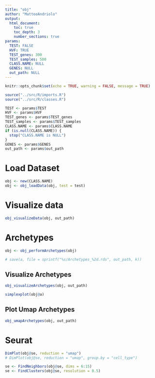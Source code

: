 ```yaml
---
title: "obj"
author: "MatteoAndriolo"
output: 
  html_document: 
    toc: true
    toc_depth: 3
    number_sections: true
params:
  TEST: FALSE
  HVF: TRUE
  TEST_genes: 300
  TEST_samples: 500
  CLASS.NAME: NULL
  GENES: NULL
  out_path: NULL
---
```


```r
knitr::opts_chunk$set(echo = TRUE, warning = FALSE, message = TRUE)
```

```r
source("../src/R/imports.R")
source("../src/R/classes.R")

TEST <- params$TEST
HVF <- params$HVF
TEST_genes <- params$TEST_genes
TEST_samples <- params$TEST_samples
CLASS.NAME <- params$CLASS.NAME
if (is.null(CLASS.NAME)) {
  stop("CLASS.NAME is NULL")
}
GENES <- params$GENES
out_path <- params$out_path

```

# Load Dataset
```r
obj <- new(CLASS.NAME)
obj <- obj_loadData(obj, test = test)
```
# Visualize data

```r
obj_visualizeData(obj, out_path)
```


# Archetypes
```r
obj <- obj_performArchetypes(obj)

# save(a, file = sprintf("%s/Archetypes_%2d.rds", out_path, k))
```

## Visualize Archetypes
```r
obj_visualizeArchetypes(obj, out_path)
```

```r
simplexplot(obj@a)
```


## Plot Umap Archetypes

```r
obj_umapArchetypes(obj, out_path)
```


# Seurat
```r
DimPlot(obj@se, reduction = "umap")
# DimPlot(obj@se, reduction = "umap", group.by = "cell_type")
```

```r
se <- FindNeighbors(obj@se, dims = 6:15)
se <- FindClusters(obj@se, resolution = 0.5)
```
